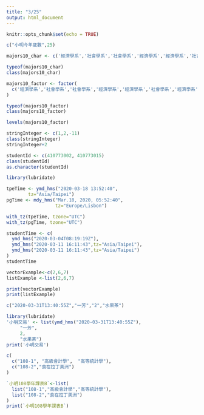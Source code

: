 ```yaml
---
title: "3/25"
output: html_document
---
```


```r
knitr::opts_chunk$set(echo = TRUE)
```

```r
c("小明今年歲數",25)
```

```r
majors10_char <- c('經濟學系','社會學系','社會學系','經濟學系','經濟學系','社會學系','經濟學系','經濟學系','經濟學系','社會學系')

typeof(majors10_char)
class(majors10_char)
```
```r
majors10_factor <- factor(
  c('經濟學系','社會學系','社會學系','經濟學系','經濟學系','社會學系','經濟學系','經濟學系','經濟學系','社會學系')
)

typeof(majors10_factor)
class(majors10_factor)
```

```r
levels(majors10_factor)
```

```r
stringInteger <- c(1,2,-11)
class(stringInteger)
stringInteger+2
```

```r
studentId <- c(410773002, 410773015)
class(studentId)
as.character(studentId)
```
```r
library(lubridate)
```

```r
tpeTime <- ymd_hms("2020-03-18 13:52:40",
        tz="Asia/Taipei")
pgTime <- mdy_hms("Mar.18, 2020, 05:52:40",
                  tz="Europe/Lisbon")
```

```r
with_tz(tpeTime, tzone="UTC")
with_tz(pgTime, tzone="UTC")
```

```r
studentTime <- c(
  ymd_hms("2020-03-04T08:19:19Z"),
  ymd_hms("2020-03-11 16:11:43",tz="Asia/Taipei"),
  ymd_hms("2020-03-11 16:11:43",tz="Asia/Taipei")
)
studentTime
```
```r
vectorExample<-c(2,6,7)
listExample <-list(2,6,7)

print(vectorExample)
print(listExample)
```

```r
c("2020-03-31T13:40:55Z","一芳","2","水果茶")

library(lubridate)
'小明交易' <- list(ymd_hms("2020-03-31T13:40:55Z"),
     "一芳",
     2,
     "水果茶")
print('小明交易')
```

```r
c(
  c("108-1", "高級會計學",  "高等統計學"),
  c("108-2","食在拉丁美洲")
)
```
```r
`小明108學年課表B`<-list(
  list("108-1","高級會計學","高等統計學"),
  list("108-2","食在拉丁美洲")
)
print(`小明108學年課表B`)
```

